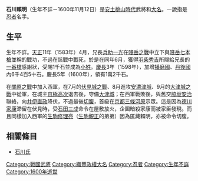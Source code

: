 {{日本武士
|名稱= 石川 賴明
|圖片名稱= 
|圖片大小= 
|圖片說明= 
|時代= [[安土桃山時代|安土桃山時代]]
|出生日期= 不詳
|出生地點= 
|逝世日期= [[慶長|慶長]]5年10月7日（1600年11月12日）
|逝世地點= 
|假名= 
|羅馬字= 
|幼名= 長松
|改名= 一宗→賴明
|别名= 
|諡号= 
|神号= 
|戒名= 
|洗禮名= 
|墓所= 
|朝廷官位= [[掃部頭|掃部頭]]（介）
|幕府職位= 
|主君= [[豐臣秀吉|豐臣秀吉]]→[[豐臣秀賴|秀賴]]
|藩= 
|氏族= [[石川氏|美濃石川氏]]
|父母= 父：[[石川光重|石川光重]]
|養父= 
|養母= 
|兄弟= 兄：[[石川光元|光元]]、[[石川貞清|貞清]]、[[石川一光|一光]]
|姐妹= 
|正室= [[宇多賴忠|宇多賴忠]]的女兒
|側室= 
|嗣子= 
|嗣女= 
|養子= 
|養女= 
}}
{{japanese|japanese=石川 頼明|kana=いしかわ よりあき|romaji=Ishikawa Yoriaki|舊寫=石川 頼明}}
'''石川賴明'''（生年不詳－1600年11月12日）是[[安土桃山時代|安土桃山時代]]武將和[[大名_(稱謂)|大名]]。一說指是[[忍者|忍者]]名手。

== 生平 ==
生年不詳。[[天正_(日本)|天正]]11年（1583年）4月，兄長[[石川一光|兵助一光]]在[[賤岳之戰|賤岳之戰]]中立下與[[賤岳七本槍|賤岳七本槍]]並稱的戰功，不過在該戰中戰死，於是在同年6月，獲得[[羽柴秀吉|羽柴秀吉]]所賜給兄長的[[一番槍|一番槍]]感謝狀，受賜1千石並成為[[小姓|小姓]]。[[慶長|慶長]]3年（1598年），加增[[播磨國|播磨國]]、[[丹後國|丹後國]]內6千4百5十石。慶長5年（1600年），領有1萬2千石。

在[[關原之戰|關原之戰]]中加入西軍，在7月的[[伏見城之戰|伏見城之戰]]、8月進攻[[津城|安濃津城]]、9月的[[大津城之戰|大津城之戰]]中從軍，在城主[[京極高次|京極高次]]退去後，守備[[大津城|大津城]]；在西軍戰敗後，與舊交[[脇坂安治|脇坂安治]]聯絡，向[[井伊直政|井伊直政]]降伏，不過最後[[切腹|切腹]]，首級在[[京都|京都]][[三條河原|三條河原]]示眾。這是因為[[德川家康|德川家康]]滯留在伏見時，受[[石田三成|石田三成]]命令在屋敷放火，企圖暗殺家康而被家臣發現。而且同樣加入西軍的[[生駒修理亮|生駒修理亮]]（[[生駒親正|生駒親正]]的弟弟）因為匿藏賴明，亦被命令切腹。

== 相關條目 ==
*[[石川氏|石川氏]]

[[Category:戰國武將|Category:戰國武將]]
[[Category:織豐政權大名|Category:織豐政權大名]]
[[Category:忍者|Category:忍者]]
[[Category:生年不詳|Category:生年不詳]]
[[Category:1600年逝世|Category:1600年逝世]]